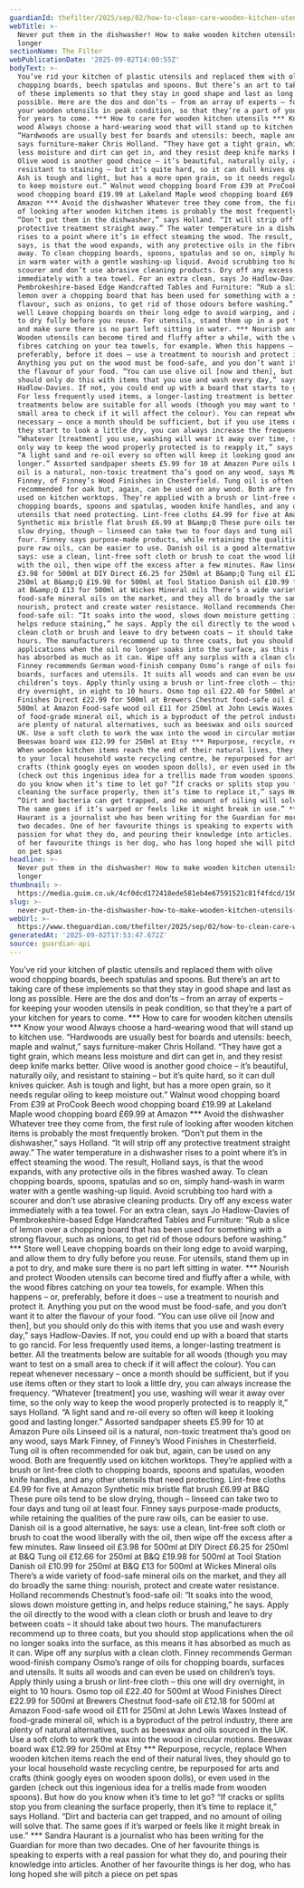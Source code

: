 ```yaml
---
guardianId: thefilter/2025/sep/02/how-to-clean-care-wooden-kitchen-utensils
webTitle: >-
  Never put them in the dishwasher! How to make wooden kitchen utensils last
  longer
sectionName: The Filter
webPublicationDate: '2025-09-02T14:00:55Z'
bodyText: >-
  You’ve rid your kitchen of plastic utensils and replaced them with olive wood
  chopping boards, beech spatulas and spoons. But there’s an art to taking care
  of these implements so that they stay in good shape and last as long as
  possible. Here are the dos and don’ts – from an array of experts – for keeping
  your wooden utensils in peak condition, so that they’re a part of your kitchen
  for years to come. *** How to care for wooden kitchen utensils *** Know your
  wood Always choose a hard-wearing wood that will stand up to kitchen use.
  “Hardwoods are usually best for boards and utensils: beech, maple and walnut,”
  says furniture-maker Chris Holland. “They have got a tight grain, which means
  less moisture and dirt can get in, and they resist deep knife marks better.
  Olive wood is another good choice – it’s beautiful, naturally oily, and
  resistant to staining – but it’s quite hard, so it can dull knives quicker.
  Ash is tough and light, but has a more open grain, so it needs regular oiling
  to keep moisture out.” Walnut wood chopping board From £39 at ProCook Beech
  wood chopping board £19.99 at Lakeland Maple wood chopping board £69.99 at
  Amazon *** Avoid the dishwasher Whatever tree they come from, the first rule
  of looking after wooden kitchen items is probably the most frequently broken.
  “Don’t put them in the dishwasher,” says Holland. “It will strip off any
  protective treatment straight away.” The water temperature in a dishwasher
  rises to a point where it’s in effect steaming the wood. The result, Holland
  says, is that the wood expands, with any protective oils in the fibres washed
  away. To clean chopping boards, spoons, spatulas and so on, simply hand-wash
  in warm water with a gentle washing-up liquid. Avoid scrubbing too hard with a
  scourer and don’t use abrasive cleaning products. Dry off any excess water
  immediately with a tea towel. For an extra clean, says Jo Hadlow-Davies of
  Pembrokeshire-based Edge Handcrafted Tables and Furniture: “Rub a slice of
  lemon over a chopping board that has been used for something with a strong
  flavour, such as onions, to get rid of those odours before washing.” *** Store
  well Leave chopping boards on their long edge to avoid warping, and allow them
  to dry fully before you reuse. For utensils, stand them up in a pot to dry,
  and make sure there is no part left sitting in water. *** Nourish and protect
  Wooden utensils can become tired and fluffy after a while, with the wood
  fibres catching on your tea towels, for example. When this happens – or,
  preferably, before it does – use a treatment to nourish and protect it.
  Anything you put on the wood must be food-safe, and you don’t want it to alter
  the flavour of your food. “You can use olive oil [now and then], but you
  should only do this with items that you use and wash every day,” says
  Hadlow-Davies. If not, you could end up with a board that starts to go rancid.
  For less frequently used items, a longer-lasting treatment is better. All the
  treatments below are suitable for all woods (though you may want to test on a
  small area to check if it will affect the colour). You can repeat whenever
  necessary – once a month should be sufficient, but if you use items often or
  they start to look a little dry, you can always increase the frequency.
  “Whatever [treatment] you use, washing will wear it away over time, so the
  only way to keep the wood properly protected is to reapply it,” says Holland.
  “A light sand and re-oil every so often will keep it looking good and lasting
  longer.” Assorted sandpaper sheets £5.99 for 10 at Amazon Pure oils Linseed
  oil is a natural, non-toxic treatment tha’s good on any wood, says Mark
  Finney, of Finney’s Wood Finishes in Chesterfield. Tung oil is often
  recommended for oak but, again, can be used on any wood. Both are frequently
  used on kitchen worktops. They’re applied with a brush or lint-free cloth to
  chopping boards, spoons and spatulas, wooden knife handles, and any other
  utensils that need protecting. Lint-free cloths £4.99 for five at Amazon
  Synthetic mix bristle flat brush £6.99 at B&amp;Q These pure oils tend to be
  slow drying, though – linseed can take two to four days and tung oil at least
  four. Finney says purpose-made products, while retaining the qualities of the
  pure raw oils, can be easier to use. Danish oil is a good alternative, he
  says: use a clean, lint-free soft cloth or brush to coat the wood liberally
  with the oil, then wipe off the excess after a few minutes. Raw linseed oil
  £3.98 for 500ml at DIY Direct £6.25 for 250ml at B&amp;Q Tung oil £12.66 for
  250ml at B&amp;Q £19.98 for 500ml at Tool Station Danish oil £10.99 for 250ml
  at B&amp;Q £13 for 500ml at Wickes Mineral oils There’s a wide variety of
  food-safe mineral oils on the market, and they all do broadly the same thing:
  nourish, protect and create water resistance. Holland recommends Chestnut’s
  food-safe oil: “It soaks into the wood, slows down moisture getting in, and
  helps reduce staining,” he says. Apply the oil directly to the wood with a
  clean cloth or brush and leave to dry between coats – it should take about two
  hours. The manufacturers recommend up to three coats, but you should stop
  applications when the oil no longer soaks into the surface, as this means it
  has absorbed as much as it can. Wipe off any surplus with a clean cloth.
  Finney recommends German wood-finish company Osmo’s range of oils for chopping
  boards, surfaces and utensils. It suits all woods and can even be used on
  children’s toys. Apply thinly using a brush or lint-free cloth – this one will
  dry overnight, in eight to 10 hours. Osmo top oil £22.40 for 500ml at Wood
  Finishes Direct £22.99 for 500ml at Brewers Chestnut food-safe oil £12.18 for
  500ml at Amazon Food-safe wood oil £11 for 250ml at John Lewis Waxes Instead
  of food-grade mineral oil, which is a byproduct of the petrol industry, there
  are plenty of natural alternatives, such as beeswax and oils sourced in the
  UK. Use a soft cloth to work the wax into the wood in circular motions.
  Beeswax board wax £12.99 for 250ml at Etsy *** Repurpose, recycle, replace
  When wooden kitchen items reach the end of their natural lives, they should go
  to your local household waste recycling centre, be repurposed for arts and
  crafts (think googly eyes on wooden spoon dolls), or even used in the garden
  (check out this ingenious idea for a trellis made from wooden spoons). But how
  do you know when it’s time to let go? “If cracks or splits stop you from
  cleaning the surface properly, then it’s time to replace it,” says Holland.
  “Dirt and bacteria can get trapped, and no amount of oiling will solve that.
  The same goes if it’s warped or feels like it might break in use.” *** Sandra
  Haurant is a journalist who has been writing for the Guardian for more than
  two decades. One of her favourite things is speaking to experts with a real
  passion for what they do, and pouring their knowledge into articles. Another
  of her favourite things is her dog, who has long hoped she will pitch a piece
  on pet spas
headline: >-
  Never put them in the dishwasher! How to make wooden kitchen utensils last
  longer
thumbnail: >-
  https://media.guim.co.uk/4cf0dcd172418ede581eb4e67591521c81f4fdcd/1502_57_6450_5160/500.jpg
slug: >-
  never-put-them-in-the-dishwasher-how-to-make-wooden-kitchen-utensils-last-longer
webUrl: >-
  https://www.theguardian.com/thefilter/2025/sep/02/how-to-clean-care-wooden-kitchen-utensils
generatedAt: '2025-09-02T17:53:47.672Z'
source: guardian-api
---
```

You’ve rid your kitchen of plastic utensils and replaced them with olive wood chopping boards, beech spatulas and spoons. But there’s an art to taking care of these implements so that they stay in good shape and last as long as possible. Here are the dos and don’ts – from an array of experts – for keeping your wooden utensils in peak condition, so that they’re a part of your kitchen for years to come. *** How to care for wooden kitchen utensils *** Know your wood Always choose a hard-wearing wood that will stand up to kitchen use. “Hardwoods are usually best for boards and utensils: beech, maple and walnut,” says furniture-maker Chris Holland. “They have got a tight grain, which means less moisture and dirt can get in, and they resist deep knife marks better. Olive wood is another good choice – it’s beautiful, naturally oily, and resistant to staining – but it’s quite hard, so it can dull knives quicker. Ash is tough and light, but has a more open grain, so it needs regular oiling to keep moisture out.” Walnut wood chopping board From £39 at ProCook Beech wood chopping board £19.99 at Lakeland Maple wood chopping board £69.99 at Amazon *** Avoid the dishwasher Whatever tree they come from, the first rule of looking after wooden kitchen items is probably the most frequently broken. “Don’t put them in the dishwasher,” says Holland. “It will strip off any protective treatment straight away.” The water temperature in a dishwasher rises to a point where it’s in effect steaming the wood. The result, Holland says, is that the wood expands, with any protective oils in the fibres washed away. To clean chopping boards, spoons, spatulas and so on, simply hand-wash in warm water with a gentle washing-up liquid. Avoid scrubbing too hard with a scourer and don’t use abrasive cleaning products. Dry off any excess water immediately with a tea towel. For an extra clean, says Jo Hadlow-Davies of Pembrokeshire-based Edge Handcrafted Tables and Furniture: “Rub a slice of lemon over a chopping board that has been used for something with a strong flavour, such as onions, to get rid of those odours before washing.” *** Store well Leave chopping boards on their long edge to avoid warping, and allow them to dry fully before you reuse. For utensils, stand them up in a pot to dry, and make sure there is no part left sitting in water. *** Nourish and protect Wooden utensils can become tired and fluffy after a while, with the wood fibres catching on your tea towels, for example. When this happens – or, preferably, before it does – use a treatment to nourish and protect it. Anything you put on the wood must be food-safe, and you don’t want it to alter the flavour of your food. “You can use olive oil [now and then], but you should only do this with items that you use and wash every day,” says Hadlow-Davies. If not, you could end up with a board that starts to go rancid. For less frequently used items, a longer-lasting treatment is better. All the treatments below are suitable for all woods (though you may want to test on a small area to check if it will affect the colour). You can repeat whenever necessary – once a month should be sufficient, but if you use items often or they start to look a little dry, you can always increase the frequency. “Whatever [treatment] you use, washing will wear it away over time, so the only way to keep the wood properly protected is to reapply it,” says Holland. “A light sand and re-oil every so often will keep it looking good and lasting longer.” Assorted sandpaper sheets £5.99 for 10 at Amazon Pure oils Linseed oil is a natural, non-toxic treatment tha’s good on any wood, says Mark Finney, of Finney’s Wood Finishes in Chesterfield. Tung oil is often recommended for oak but, again, can be used on any wood. Both are frequently used on kitchen worktops. They’re applied with a brush or lint-free cloth to chopping boards, spoons and spatulas, wooden knife handles, and any other utensils that need protecting. Lint-free cloths £4.99 for five at Amazon Synthetic mix bristle flat brush £6.99 at B&amp;Q These pure oils tend to be slow drying, though – linseed can take two to four days and tung oil at least four. Finney says purpose-made products, while retaining the qualities of the pure raw oils, can be easier to use. Danish oil is a good alternative, he says: use a clean, lint-free soft cloth or brush to coat the wood liberally with the oil, then wipe off the excess after a few minutes. Raw linseed oil £3.98 for 500ml at DIY Direct £6.25 for 250ml at B&amp;Q Tung oil £12.66 for 250ml at B&amp;Q £19.98 for 500ml at Tool Station Danish oil £10.99 for 250ml at B&amp;Q £13 for 500ml at Wickes Mineral oils There’s a wide variety of food-safe mineral oils on the market, and they all do broadly the same thing: nourish, protect and create water resistance. Holland recommends Chestnut’s food-safe oil: “It soaks into the wood, slows down moisture getting in, and helps reduce staining,” he says. Apply the oil directly to the wood with a clean cloth or brush and leave to dry between coats – it should take about two hours. The manufacturers recommend up to three coats, but you should stop applications when the oil no longer soaks into the surface, as this means it has absorbed as much as it can. Wipe off any surplus with a clean cloth. Finney recommends German wood-finish company Osmo’s range of oils for chopping boards, surfaces and utensils. It suits all woods and can even be used on children’s toys. Apply thinly using a brush or lint-free cloth – this one will dry overnight, in eight to 10 hours. Osmo top oil £22.40 for 500ml at Wood Finishes Direct £22.99 for 500ml at Brewers Chestnut food-safe oil £12.18 for 500ml at Amazon Food-safe wood oil £11 for 250ml at John Lewis Waxes Instead of food-grade mineral oil, which is a byproduct of the petrol industry, there are plenty of natural alternatives, such as beeswax and oils sourced in the UK. Use a soft cloth to work the wax into the wood in circular motions. Beeswax board wax £12.99 for 250ml at Etsy *** Repurpose, recycle, replace When wooden kitchen items reach the end of their natural lives, they should go to your local household waste recycling centre, be repurposed for arts and crafts (think googly eyes on wooden spoon dolls), or even used in the garden (check out this ingenious idea for a trellis made from wooden spoons). But how do you know when it’s time to let go? “If cracks or splits stop you from cleaning the surface properly, then it’s time to replace it,” says Holland. “Dirt and bacteria can get trapped, and no amount of oiling will solve that. The same goes if it’s warped or feels like it might break in use.” *** Sandra Haurant is a journalist who has been writing for the Guardian for more than two decades. One of her favourite things is speaking to experts with a real passion for what they do, and pouring their knowledge into articles. Another of her favourite things is her dog, who has long hoped she will pitch a piece on pet spas
